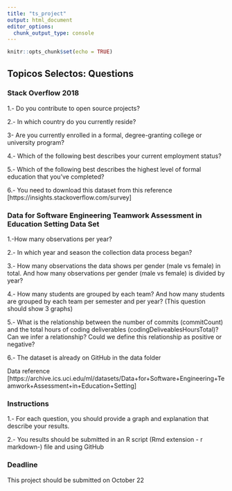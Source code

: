 ```yaml
---
title: "ts_project"
output: html_document
editor_options: 
  chunk_output_type: console
---
```


```r
knitr::opts_chunk$set(echo = TRUE)
```

## Topicos Selectos: Questions

### Stack Overflow 2018

1.- Do you contribute to open source projects?

2.- In which country do you currently reside?

3- Are you currently enrolled in a formal, degree-granting college or university program?

4.- Which of the following best describes your current employment status?

5.- Which of the following best describes the highest level of formal education that you’ve completed?

6.- You need to download this dataset from this reference [https://insights.stackoverflow.com/survey]

### Data for Software Engineering Teamwork Assessment in Education Setting Data Set 

1.-How many observations per year?

2.- In which year and season the collection data process began?

3.- How many observations the data shows per gender (male vs female) in total. And how many observations per gender (male vs female) is divided by year?

4.- How many students are grouped by each team? And how many students are grouped by each team per semester and per year? (This question should show 3 graphs)

5.- What is the relationship between the number of commits (commitCount) and the total hours of coding deliverables (codingDeliveablesHoursTotal)? Can we infer a relationship? Could we define this relationship as positive or negative?

6.- The dataset is already on GitHub in the data folder

Data reference [https://archive.ics.uci.edu/ml/datasets/Data+for+Software+Engineering+Teamwork+Assessment+in+Education+Setting]

### Instructions

1.- For each question, you should provide a graph and explanation that describe your results.

2.- You results should  be submitted in an R script (Rmd extension - r markdown-) file and using GitHub

### Deadline

This project should be submitted on October 22


